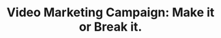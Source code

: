 ---
title: "Video Marketing Campaign: Make it or Break it."
summary: "A dynamic video marketing campaign that increased brand awareness by 150% and drove significant user engagement for an emerging tech startup."
images:
  - "/images/works/video-campaign/make-thumbnail.png"
videoUrl: "https://youtu.be/-BwJoXkgPpw"
---